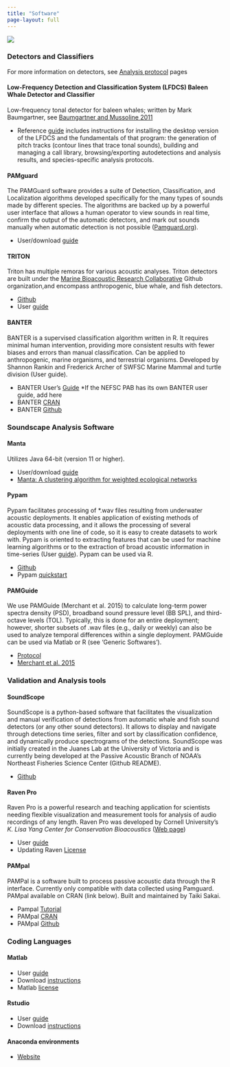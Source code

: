 ```yaml
---
title: "Software"
page-layout: full
---
```


![](/figs/infographics/NEFSC_specie_boat.png)

### Detectors and Classifiers

For more information on detectors, see [Analysis protocol](https://nefsc.github.io/NEFSC_PAB_lab_manual/content/Analysis/Analysis.html) pages

#### Low-Frequency Detection and Classification System (LFDCS) Baleen Whale Detector and Classifier

Low-frequency tonal detector for baleen whales; written by Mark Baumgartner, see [Baumgartner and Mussoline 2011](https://www.researchgate.net/publication/51123050_A_generalized_baleen_whale_call_detection_and_classification_system)

* Reference [guide](https://dcs.whoi.edu/resources/LFDCS%20Reference%20Guide%20-%20Version%201.3.pdf) includes instructions for installing the desktop version of the LFDCS and the fundamentals of that program: the generation of pitch tracks (contour lines that trace tonal sounds), building and managing a call library, browsing/exporting autodetections and analysis results, and species-specific analysis protocols.

#### PAMguard

The PAMGuard software provides a suite of Detection, Classification, and Localization algorithms developed specifically for the many types of sounds made by different species. The algorithms are backed up by a powerful user interface that allows a human operator to view sounds in real time, confirm the output of the automatic detectors, and mark out sounds manually when automatic detection is not possible ([Pamguard.org](http://Pamguard.org)). 

* User/download [guide](https://www.pamguard.org/tutorials.html)

#### TRITON

Triton has multiple remoras for various acoustic analyses. Triton detectors are built under the [Marine Bioacoustic Research Collaborative](https://github.com/MarineBioAcousticsRC) Github organization,and encompass anthropogenic, blue whale, and fish detectors. 

* [Github](https://github.com/MarineBioAcousticsRC/Triton)  
* User [guide](https://github.com/MarineBioAcousticsRC/Triton/blob/master/Extras/TritonUserManual.pdf)

#### BANTER

BANTER is a supervised classification algorithm written in R. It requires minimal human intervention, providing more consistent results with fewer biases and errors than manual classification. Can be applied to anthropogenic, marine organisms, and terrestrial organisms. Developed by Shannon Rankin and Frederick Archer of SWFSC Marine Mammal and turtle division (User guide). 

* BANTER User’s [Guide](https://taikisan21.github.io/PAMpal/banterGuide.html) \*If the NEFSC PAB has its own BANTER user guide, add here  
* BANTER [CRAN](https://cran.r-project.org/package=banter)   
* BANTER [Github](https://github.com/EricArcher/banter) 

### **Soundscape Analysis Software**

#### Manta

Utilizes Java 64-bit (version 11 or higher).

* User/download [guide](https://bitbucket.org/CLO-BRP/manta-wiki/wiki/MANTA%20Downloads%20and%20Installation%20Video)  
* [Manta: A clustering algorithm for weighted ecological networks](https://pmc.ncbi.nlm.nih.gov/articles/PMC7029223/)

#### Pypam

Pypam facilitates processing of \*.wav files resulting from underwater acoustic deployments. It enables application of existing methods of acoustic data processing, and it allows the processing of several deployments with one line of code, so it is easy to create datasets to work with. Pypam is oriented to extracting features that can be used for machine learning algorithms or to the extraction of broad acoustic information in time-series (User [guide](https://lifewatch-pypam.readthedocs.io/en/latest/)). Pypam can be used via R. 

* [Github](https://github.com/lifewatch/pypam)  
* Pypam [quickstart](https://lifewatch-pypam.readthedocs.io/en/latest/quickstart.html)

#### PAMGuide

We use PAMGuide (Merchant et al. 2015\) to calculate long-term power spectra density (PSD), broadband sound pressure level (BB SPL), and third-octave levels (TOL). Typically, this is done for an entire deployment; however, shorter subsets of .wav files (e.g., daily or weekly) can also be used to analyze temporal differences within a single deployment. PAMGuide can be used via Matlab or R (see ‘Generic Softwares’).

* [Protocol](https://docs.google.com/document/d/1eNSNsKjDF67Yq852hXbrhtqj8xmOy7Px/edit?usp=sharing&ouid=116688690465000616014&rtpof=true&sd=true)  
* [Merchant et al. 2015](https://besjournals.onlinelibrary.wiley.com/doi/10.1111/2041-210X.12330)

### **Validation and Analysis tools**

#### SoundScope

SoundScope is a python-based software that facilitates the visualization and manual verification of detections from automatic whale and fish sound detectors (or any other sound detectors). It allows to display and navigate through detections time series, filter and sort by classification confidence, and dynamically produce spectrograms of the detections. SoundScope was initially created in the Juanes Lab at the University of Victoria and is currently being developed at the Passive Acoustic Branch of NOAA's Northeast Fisheries Science Center (Github README).

* [Github](https://github.com/xaviermouy/SoundScope) 

#### Raven Pro

Raven Pro is a powerful research and teaching application for scientists needing flexible visualization and measurement tools for analysis of audio recordings of any length. Raven Pro was developed by Cornell University’s *K. Lisa Yang Center for Conservation Bioacoustics* ([Web page](https://www.ravensoundsoftware.com/software/raven-pro/))

* User [guide](https://www.ravensoundsoftware.com/wp-content/uploads/2017/11/Raven14UsersManual.pdf)  
* Updating Raven [License](https://noaa946264.monday.com/boards/1684504446/pulses/1684504473?doc_id=1842777188)

#### PAMpal

PAMPal is a software built to process passive acoustic data through the R interface. Currently only compatible with data collected using Pamguard. PAMpal available on CRAN (link below). Built and maintained by Taiki Sakai.

* Pampal [Tutorial](https://taikisan21.github.io/PAMpal/)  
* PAMpal [CRAN](https://cran.r-project.org/package=PAMpal)   
* PAMpal [Github](https://github.com/TaikiSan21/PAMpal) 

### **Coding Languages**

#### Matlab

* User [guide](https://www.mathworks.com/help/matlab/index.html?s_tid=hc_panel)  
* Download [instructions](https://www.mathworks.com/help/install/ug/install-products-with-internet-connection.html)  
* Matlab [license](https://noaa946264.monday.com/boards/1684504446/pulses/1788242682?doc_id=1789867016)

#### Rstudio

* User [guide](https://docs.posit.co/ide/user/)  
* Download [instructions](https://posit.co/download/rstudio-desktop/) 

#### Anaconda environments

* [Website](https://anaconda.org/)



